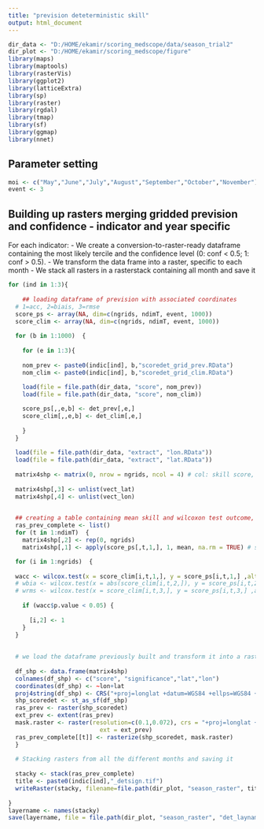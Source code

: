 ```yaml
---
title: "prevision deteterministic skill"
output: html_document
---
```


```r
dir_data <- "D:/HOME/ekamir/scoring_medscope/data/season_trial2" 
dir_plot <- "D:/HOME/ekamir/scoring_medscope/figure" 
library(maps)
library(maptools)
library(rasterVis)
library(ggplot2)
library(latticeExtra)
library(sp)
library(raster)
library(rgdal)
library(tmap)
library(sf)
library(ggmap)
library(nnet)

```

## Parameter setting 

```r

moi <- c("May","June","July","August","September","October","November")
event <- 3

```
## Building up rasters merging gridded prevision and confidence - indicator and year specific
For each indicator:
  - We create a conversion-to-raster-ready dataframe containing the most likely tercile and the confidence level (0: conf < 0.5; 1: conf > 0.5).
  - We transform the data frame into a raster, specific to each month
  - We stack all rasters in a rasterstack containing all month and save it

```r

for (ind in 1:3){
  
    ## loading dataframe of prevision with associated coordinates
  # 1=acc, 2=biais, 3=rmse
  score_ps <- array(NA, dim=c(ngrids, ndimT, event, 1000)) 
  score_clim <- array(NA, dim=c(ngrids, ndimT, event, 1000)) 
  
  for (b in 1:1000)  { 
  
    for (e in 1:3){
  
    nom_prev <- paste0(indic[ind], b,"scoredet_grid_prev.RData")
    nom_clim <- paste0(indic[ind], b,"scoredet_grid_clim.RData")
    
    load(file = file.path(dir_data, "score", nom_prev))
    load(file = file.path(dir_data, "score", nom_clim))

    score_ps[,,e,b] <- det_prev[,e,]
    score_clim[,,e,b] <- det_clim[,e,]
    
    }
  }
   
  load(file = file.path(dir_data, "extract", "lon.RData"))
  load(file = file.path(dir_data, "extract", "lat.RData"))
  
  matrix4shp <- matrix(0, nrow = ngrids, ncol = 4) # col: skill score, significant, lat, lon 
  
  matrix4shp[,3] <- unlist(vect_lat)
  matrix4shp[,4] <- unlist(vect_lon)

  
  ## creating a table containing mean skill and wilcoxon test outcome, with both coordinates (shape ready for shapefile conversion)
  ras_prev_complete <- list()
  for (t in 1:ndimT)  { 
    matrix4shp[,2] <- rep(0, ngrids)
    matrix4shp[,1] <- apply(score_ps[,t,1,], 1, mean, na.rm = TRUE) # summarizing skill scores over bootstrap

  for (i in 1:ngrids)  { 
    
  wacc <- wilcox.test(x = score_clim[i,t,1,], y = score_ps[i,t,1,] ,alternative = "less", paired = TRUE, conf.level = 0.95)
  # wbia <- wilcox.test(x = abs(score_clim[i,t,2,]), y = score_ps[i,t,2,] ,alternative = "greater", paired = TRUE, conf.level = 0.95)
  # wrms <- wilcox.test(x = score_clim[i,t,3,], y = score_ps[i,t,3,] ,alternative = "greater", paired = TRUE, conf.level = 0.95)
 
    if (wacc$p.value < 0.05) {
      
      [i,2] <- 1 
    }
  }
    
    
  # we load the dataframe previously built and transform it into a raster
  
  df_shp <- data.frame(matrix4shp)
  colnames(df_shp) <- c("score", "significance","lat","lon")
  coordinates(df_shp) <- ~lon+lat
  proj4string(df_shp) <- CRS("+proj=longlat +datum=WGS84 +ellps=WGS84 +towgs84=0,0,0")
  shp_scoredet <- st_as_sf(df_shp)
  ras_prev <- raster(shp_scoredet)
  ext_prev <- extent(ras_prev)
  mask.raster <- raster(resolution=c(0.1,0.072), crs = "+proj=longlat +datum=WGS84 +ellps=WGS84 +towgs84=0,0,0", ## !!!!!!!!!!!
                          ext = ext_prev)
  ras_prev_complete[[t]] <- rasterize(shp_scoredet, mask.raster)
  }
  
  # Stacking rasters from all the different months and saving it
  
  stacky <- stack(ras_prev_complete)
  title <- paste0(indic[ind],"_detsign.tif")
  writeRaster(stacky, filename=file.path(dir_plot, "season_raster", title), overwrite = TRUE)
  
}
layername <- names(stacky)
save(layername, file = file.path(dir_plot, "season_raster", "det_layname.RData"))
```


